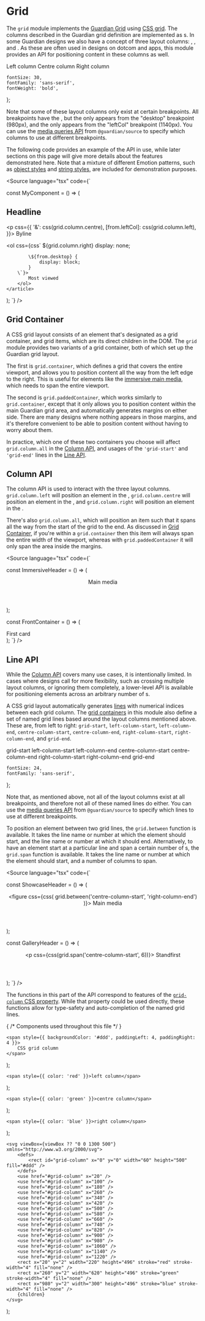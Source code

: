 
# Grid

The `grid` module implements the [Guardian Grid](https://theguardian.design/2a1e5182b/p/41be19-grids) using [CSS grid](https://developer.mozilla.org/en-US/docs/Web/CSS/CSS_grid_layout/Basic_concepts_of_grid_layout). The columns described in the Guardian grid definition are implemented as <CSSGridColumn />s. In some Guardian designs we also have a concept of three layout columns: <LeftColumn />, <CentreColumn />, and <RightColumn />. As these are often used in designs on dotcom and apps, this module provides an API for positioning content in these columns as well.

<Diagram>
    <text x="45" y="265" fill="red" style={textStyles}>Left column</text>
    <text x="460" y="265" fill="green" style={textStyles}>Centre column</text>
    <text x="1035" y="265" fill="blue" style={textStyles}>Right column</text>
</Diagram>

    fontSize: 30,
    fontFamily: 'sans-serif',
    fontWeight: 'bold',
};

Note that some of these layout columns only exist at certain breakpoints. All breakpoints have the <CentreColumn />, but the <RightColumn /> only appears from the "desktop" breakpoint (980px), and the <LeftColumn /> only appears from the "leftCol" breakpoint (1140px). You can use the [media queries API](https://guardian.github.io/storybooks/?path=/docs/source_foundations-media-queries--docs) from `@guardian/source` to specify which columns to use at different breakpoints.

The following code provides an example of the API in use, while later sections on this page will give more details about the features demonstrated here. Note that a mixture of different Emotion patterns, such as [object styles](https://emotion.sh/docs/css-prop#object-styles) and [string styles](https://emotion.sh/docs/css-prop#string-styles), are included for demonstration purposes.

<Source language="tsx" code={`

const MyComponent = () => (
    <article css={css(grid.container)}>
        <h1 css={css(grid.column.centre)}>
            Headline
        </h1>
        <p css={{
            '&': css(grid.column.centre),
            [from.leftCol]: css(grid.column.left),
        }}>
            Byline
        </p>
        <ol css={css\`
            \${grid.column.right}
            display: none;

            \${from.desktop} {
                display: block;
            }
        \`}>
            Most viewed
        </ol>
    </article>
);
`} />

## Grid Container

A CSS grid layout consists of an element that's designated as a grid container, and grid items, which are its direct children in the DOM. The `grid` module provides two variants of a grid container, both of which set up the Guardian grid layout.

The first is `grid.container`, which defines a grid that covers the entire viewport, and allows you to position content all the way from the left edge to the right. This is useful for elements like the [immersive main media](https://www.theguardian.com/society/2025/jul/08/the-life-swap-dream-or-a-marketing-gimmick-the-italian-towns-selling-houses-for-1), which needs to span the entire viewport.

The second is `grid.paddedContainer`, which works similarly to `grid.container`, except that it only allows you to position content within the main Guardian grid area, and automatically generates margins on either side. There are many designs where nothing appears in those margins, and it's therefore convenient to be able to position content without having to worry about them.

In practice, which one of these two containers you choose will affect `grid.column.all` in the [Column API](#column-api), and usages of the `'grid-start'` and `'grid-end'` lines in the [Line API](#line-api).

## Column API

The column API is used to interact with the three layout columns. `grid.column.left` will position an element in the <LeftColumn />, `grid.column.centre` will position an element in the <CentreColumn />, and `grid.column.right` will position an element in the <RightColumn />.

There's also `grid.column.all`, which will position an item such that it spans all the way from the start of the grid to the end. As discussed in [Grid Container](#grid-container), if you're within a `grid.container` then this item will always span the entire width of the viewport, whereas with `grid.paddedContainer` it will only span the area inside the margins.

<Source language="tsx" code={`

const ImmersiveHeader = () => (
    <header css={css(grid.container)}>
        <figure css={css(grid.column.all)}>
            Main media
        </figure>
    </header>
);

const FrontContainer = () => (
    <section css={css(grid.paddedContainer)}>
        <article css={css(grid.column.all)}>
            First card
        </article>
    </section>
);
`} />

## Line API

While the [Column API](#column-api) covers many use cases, it is intentionally limited. In cases where designs call for more flexibility, such as crossing multiple layout columns, or ignoring them completely, a lower-level API is available for positioning elements across an arbitrary number of <CSSGridColumn />s.

A CSS grid layout automatically generates [lines](https://developer.mozilla.org/en-US/docs/Web/CSS/CSS_grid_layout/Grid_layout_using_line-based_placement) with numerical indices between each grid column. The [grid containers](#grid-container) in this module also define a set of named grid lines based around the layout columns mentioned above. These are, from left to right: `grid-start`, `left-column-start`, `left-column-end`, `centre-column-start`, `centre-column-end`, `right-column-start`, `right-column-end`, and `grid-end`.

<Diagram viewBox="0 -100 1300 700">
    <text x="0" y="-70" fill="#d97700" style={lineTextStyles}>grid-start</text>
    <line x1="2" y1="-50" x2="2" y2="550" stroke-width="4" stroke="#d97700" />
    <text x="30" y="-20" fill="red" style={lineTextStyles}>left-column-start</text>
    <line x1="20" y1="-50" x2="20" y2="550" stroke-width="4" stroke="red" />
    <text x="65" y="535" fill="red" style={lineTextStyles}>left-column-end</text>
    <line x1="240" y1="-50" x2="240" y2="550" stroke-width="4" stroke="red" />
    <text x="270" y="-20" fill="green" style={lineTextStyles}>centre-column-start</text>
    <line x1="260" y1="-50" x2="260" y2="550" stroke-width="4" stroke="green" />
    <text x="670" y="535" fill="green" style={lineTextStyles}>centre-column-end</text>
    <line x1="880" y1="-50" x2="880" y2="550" stroke-width="4" stroke="green" />
    <text x="990" y="-20" fill="blue" style={lineTextStyles}>right-column-start</text>
    <line x1="980" y1="-50" x2="980" y2="550" stroke-width="4" stroke="blue" />
    <text x="1090" y="535" fill="blue" style={lineTextStyles}>right-column-end</text>
    <line x1="1280" y1="-50" x2="1280" y2="550" stroke-width="4" stroke="blue" />
    <line x1="1298" y1="-50" x2="1298" y2="550" stroke-width="4" stroke="#d97700" />
    <text x="1210" y="580" fill="#d97700" style={lineTextStyles}>grid-end</text>
</Diagram>

    fontSize: 24,
    fontFamily: 'sans-serif',
};

Note that, as mentioned above, not all of the layout columns exist at all breakpoints, and therefore not all of these named lines do either. You can use the [media queries API](https://guardian.github.io/storybooks/?path=/docs/source_foundations-media-queries--docs) from `@guardian/source` to specify which lines to use at different breakpoints.

To position an element between two grid lines, the `grid.between` function is available. It takes the line name or number at which the element should start, and the line name or number at which it should end. Alternatively, to have an element start at a particular line and span a certain number of <CSSGridColumn />s, the `grid.span` function is available. It takes the line name or number at which the element should start, and a number of columns to span.

<Source language="tsx" code={`

const ShowcaseHeader = () => (
    <header css={css(grid.paddedContainer)}>
        <figure css={css(
            grid.between('centre-column-start', 'right-column-end')
        )}>
            Main media
        </figure>
    </header>
);

const GalleryHeader = () => (
    <header css={css(grid.container)}>
        <p css={css(grid.span('centre-column-start', 6))}>
            Standfirst
        </p>
    </header>
);
`} />

The functions in this part of the API correspond to features of the [`grid-column` CSS property](https://developer.mozilla.org/en-US/docs/Web/CSS/grid-column). While that property could be used directly, these functions allow for type-safety and auto-completion of the named grid lines. 

{ /* Components used throughout this file */ }

    <span style={{ backgroundColor: '#ddd', paddingLeft: 4, paddingRight: 4 }}>
        CSS grid column
    </span>
);

    <span style={{ color: 'red' }}>left column</span>
);

    <span style={{ color: 'green' }}>centre column</span>
);

    <span style={{ color: 'blue' }}>right column</span>
);

    <svg viewBox={viewBox ?? "0 0 1300 500"} xmlns="http://www.w3.org/2000/svg">
        <defs>
            <rect id="grid-column" x="0" y="0" width="60" height="500" fill="#ddd" />
        </defs>
        <use href="#grid-column" x="20" />
        <use href="#grid-column" x="100" />
        <use href="#grid-column" x="180" />
        <use href="#grid-column" x="260" />
        <use href="#grid-column" x="340" />
        <use href="#grid-column" x="420" />
        <use href="#grid-column" x="500" />
        <use href="#grid-column" x="580" />
        <use href="#grid-column" x="660" />
        <use href="#grid-column" x="740" />
        <use href="#grid-column" x="820" />
        <use href="#grid-column" x="900" />
        <use href="#grid-column" x="980" />
        <use href="#grid-column" x="1060" />
        <use href="#grid-column" x="1140" />
        <use href="#grid-column" x="1220" />
        <rect x="20" y="2" width="220" height="496" stroke="red" stroke-width="4" fill="none" />
        <rect x="260" y="2" width="620" height="496" stroke="green" stroke-width="4" fill="none" />
        <rect x="980" y="2" width="300" height="496" stroke="blue" stroke-width="4" fill="none" />
        {children}
    </svg>
);

